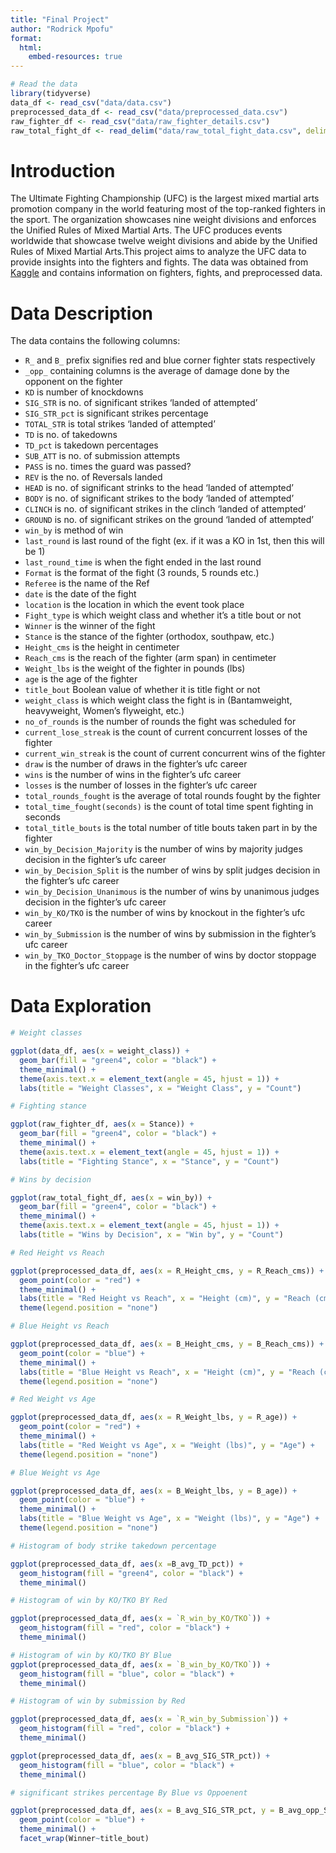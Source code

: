 ```yaml
---
title: "Final Project"
author: "Rodrick Mpofu"
format: 
  html:
    embed-resources: true
---
```


```r
# Read the data
library(tidyverse)
data_df <- read_csv("data/data.csv")
preprocessed_data_df <- read_csv("data/preprocessed_data.csv")
raw_fighter_df <- read_csv("data/raw_fighter_details.csv")
raw_total_fight_df <- read_delim("data/raw_total_fight_data.csv", delim = ";")
```


# Introduction

The Ultimate Fighting Championship (UFC) is the largest mixed martial arts promotion company in the world featuring most of the top-ranked fighters in the sport. The organization showcases nine weight divisions and enforces the Unified Rules of Mixed Martial Arts. The UFC produces events worldwide that showcase twelve weight divisions and abide by the Unified Rules of Mixed Martial Arts.This project aims to analyze the UFC data to provide insights into the fighters and fights. The data was obtained from [Kaggle](https://www.kaggle.com/datasets/rajeevw/ufcdata/data) and contains information on fighters, fights, and preprocessed data.


# Data Description

The data contains the following columns:

- `R_` and `B_` prefix signifies red and blue corner fighter stats respectively
- `_opp_` containing columns is the average of damage done by the opponent on the fighter
- `KD` is number of knockdowns
- `SIG_STR` is no. of significant strikes 'landed of attempted'
- `SIG_STR_pct` is significant strikes percentage
- `TOTAL_STR` is total strikes 'landed of attempted'
- `TD` is no. of takedowns
- `TD_pct` is takedown percentages
- `SUB_ATT` is no. of submission attempts
- `PASS` is no. times the guard was passed?
- `REV` is the no. of Reversals landed
- `HEAD` is no. of significant strinks to the head 'landed of attempted'
- `BODY` is no. of significant strikes to the body 'landed of attempted'
- `CLINCH` is no. of significant strikes in the clinch 'landed of attempted'
- `GROUND` is no. of significant strikes on the ground 'landed of attempted'
- `win_by` is method of win
- `last_round` is last round of the fight (ex. if it was a KO in 1st, then this will be 1)
- `last_round_time` is when the fight ended in the last round
- `Format` is the format of the fight (3 rounds, 5 rounds etc.)
- `Referee` is the name of the Ref
- `date` is the date of the fight
- `location` is the location in which the event took place
- `Fight_type` is which weight class and whether it's a title bout or not
- `Winner` is the winner of the fight
- `Stance` is the stance of the fighter (orthodox, southpaw, etc.)
- `Height_cms` is the height in centimeter
- `Reach_cms` is the reach of the fighter (arm span) in centimeter
- `Weight_lbs` is the weight of the fighter in pounds (lbs)
- `age` is the age of the fighter
- `title_bout` Boolean value of whether it is title fight or not
- `weight_class` is which weight class the fight is in (Bantamweight, heavyweight, Women's flyweight, etc.)
- `no_of_rounds` is the number of rounds the fight was scheduled for
- `current_lose_streak` is the count of current concurrent losses of the fighter
- `current_win_streak` is the count of current concurrent wins of the fighter
- `draw` is the number of draws in the fighter's ufc career
- `wins` is the number of wins in the fighter's ufc career
- `losses` is the number of losses in the fighter's ufc career
- `total_rounds_fought` is the average of total rounds fought by the fighter
- `total_time_fought(seconds)` is the count of total time spent fighting in seconds
- `total_title_bouts` is the total number of title bouts taken part in by the fighter
- `win_by_Decision_Majority` is the number of wins by majority judges decision in the fighter's ufc career
- `win_by_Decision_Split` is the number of wins by split judges decision in the fighter's ufc career
- `win_by_Decision_Unanimous` is the number of wins by unanimous judges decision in the fighter's ufc career
- `win_by_KO/TKO` is the number of wins by knockout in the fighter's ufc career
- `win_by_Submission` is the number of wins by submission in the fighter's ufc career
- `win_by_TKO_Doctor_Stoppage` is the number of wins by doctor stoppage in the fighter's ufc career


# Data Exploration

```r
# Weight classes

ggplot(data_df, aes(x = weight_class)) +
  geom_bar(fill = "green4", color = "black") +
  theme_minimal() +
  theme(axis.text.x = element_text(angle = 45, hjust = 1)) +
  labs(title = "Weight Classes", x = "Weight Class", y = "Count")
```

```r
# Fighting stance

ggplot(raw_fighter_df, aes(x = Stance)) +
  geom_bar(fill = "green4", color = "black") +
  theme_minimal() +
  theme(axis.text.x = element_text(angle = 45, hjust = 1)) +
  labs(title = "Fighting Stance", x = "Stance", y = "Count")
```

```r
# Wins by decision

ggplot(raw_total_fight_df, aes(x = win_by)) +
  geom_bar(fill = "green4", color = "black") +
  theme_minimal() +
  theme(axis.text.x = element_text(angle = 45, hjust = 1)) +
  labs(title = "Wins by Decision", x = "Win by", y = "Count")
```

```r
# Red Height vs Reach

ggplot(preprocessed_data_df, aes(x = R_Height_cms, y = R_Reach_cms)) +
  geom_point(color = "red") +
  theme_minimal() +
  labs(title = "Red Height vs Reach", x = "Height (cm)", y = "Reach (cm)") +
  theme(legend.position = "none")
```

```r

# Blue Height vs Reach

ggplot(preprocessed_data_df, aes(x = B_Height_cms, y = B_Reach_cms)) +
  geom_point(color = "blue") +
  theme_minimal() +
  labs(title = "Blue Height vs Reach", x = "Height (cm)", y = "Reach (cm)") +
  theme(legend.position = "none")
```

```r

# Red Weight vs Age

ggplot(preprocessed_data_df, aes(x = R_Weight_lbs, y = R_age)) +
  geom_point(color = "red") +
  theme_minimal() +
  labs(title = "Red Weight vs Age", x = "Weight (lbs)", y = "Age") +
  theme(legend.position = "none")
```

```r

# Blue Weight vs Age

ggplot(preprocessed_data_df, aes(x = B_Weight_lbs, y = B_age)) +
  geom_point(color = "blue") +
  theme_minimal() +
  labs(title = "Blue Weight vs Age", x = "Weight (lbs)", y = "Age") +
  theme(legend.position = "none")
```

```r
# Histogram of body strike takedown percentage

ggplot(preprocessed_data_df, aes(x =B_avg_TD_pct)) +
  geom_histogram(fill = "green4", color = "black") +
  theme_minimal()
```

```r
# Histogram of win by KO/TKO BY Red

ggplot(preprocessed_data_df, aes(x = `R_win_by_KO/TKO`)) +
  geom_histogram(fill = "red", color = "black") +
  theme_minimal()
```

```r

# Histogram of win by KO/TKO BY Blue
ggplot(preprocessed_data_df, aes(x = `B_win_by_KO/TKO`)) +
  geom_histogram(fill = "blue", color = "black") +
  theme_minimal()

```

```r

# Histogram of win by submission by Red

ggplot(preprocessed_data_df, aes(x = `R_win_by_Submission`)) +
  geom_histogram(fill = "red", color = "black") +
  theme_minimal()
```

```r


ggplot(preprocessed_data_df, aes(x = B_avg_SIG_STR_pct)) +
  geom_histogram(fill = "blue", color = "black") +
  theme_minimal()
```

```r

# significant strikes percentage By Blue vs Oppoenent

ggplot(preprocessed_data_df, aes(x = B_avg_SIG_STR_pct, y = B_avg_opp_SIG_STR_pct)) +
  geom_point(color = "blue") +
  theme_minimal() +
  facet_wrap(Winner~title_bout)
```








